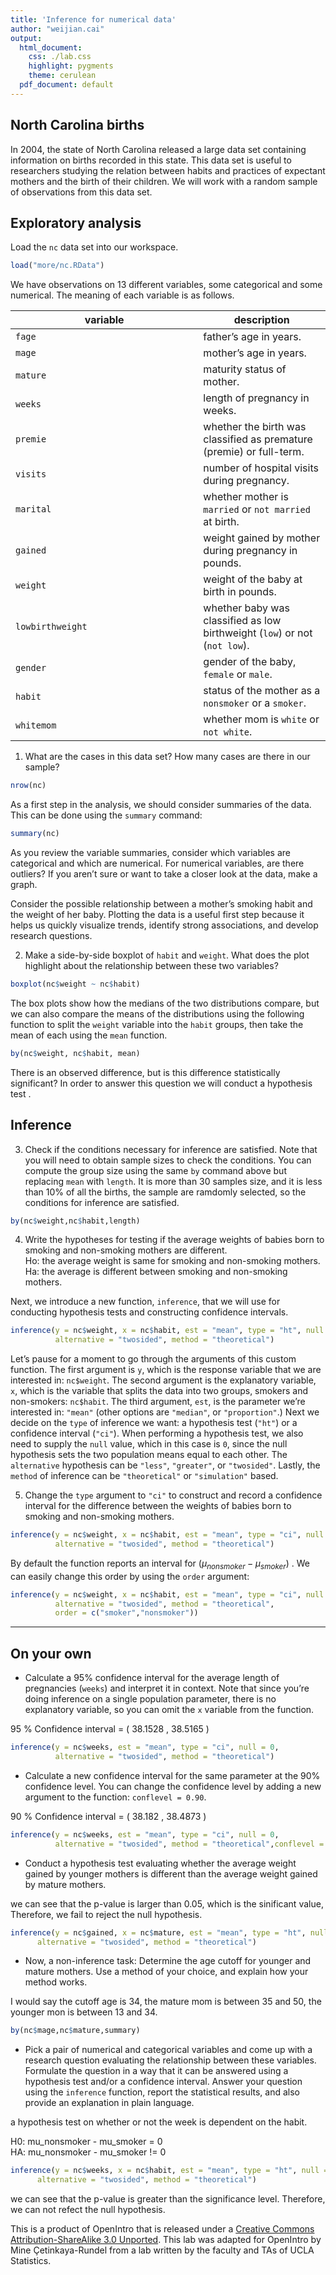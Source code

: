 ---
title: 'Inference for numerical data'
author: "weijian.cai"
output:
  html_document:
    css: ./lab.css
    highlight: pygments
    theme: cerulean
  pdf_document: default
---

## North Carolina births

In 2004, the state of North Carolina released a large data set containing 
information on births recorded in this state. This data set is useful to 
researchers studying the relation between habits and practices of expectant 
mothers and the birth of their children. We will work with a random sample of 
observations from this data set.

## Exploratory analysis

Load the `nc` data set into our workspace.

```{r load-data, eval=TRUE}
load("more/nc.RData")
```

We have observations on 13 different variables, some categorical and some 
numerical. The meaning of each variable is as follows.

variable         | description
---------------- | -----------
`fage`           | father's age in years.
`mage`           | mother's age in years.
`mature`         | maturity status of mother.
`weeks`          | length of pregnancy in weeks.
`premie`         | whether the birth was classified as premature (premie) or full-term.
`visits`         | number of hospital visits during pregnancy.
`marital`        | whether mother is `married` or `not married` at birth.
`gained`         | weight gained by mother during pregnancy in pounds.
`weight`         | weight of the baby at birth in pounds.
`lowbirthweight` | whether baby was classified as low birthweight (`low`) or not (`not low`).
`gender`         | gender of the baby, `female` or `male`.
`habit`          | status of the mother as a `nonsmoker` or a `smoker`.
`whitemom`       | whether mom is `white` or `not white`.

1.  What are the cases in this data set? How many cases are there in our sample?  
```{r}
nrow(nc)
```


As a first step in the analysis, we should consider summaries of the data. This
can be done using the `summary` command:

```{r summary, eval=TRUE}
summary(nc)
```

As you review the variable summaries, consider which variables are categorical 
and which are numerical. For numerical variables, are there outliers? If you 
aren't sure or want to take a closer look at the data, make a graph.

Consider the possible relationship between a mother's smoking habit and the 
weight of her baby. Plotting the data is a useful first step because it helps 
us quickly visualize trends, identify strong associations, and develop research
questions.

2.  Make a side-by-side boxplot of `habit` and `weight`. What does the plot 
highlight about the relationship between these two variables?  
```{r}
boxplot(nc$weight ~ nc$habit)

```


The box plots show how the medians of the two distributions compare, but we can
also compare the means of the distributions using the following function to 
split the `weight` variable into the `habit` groups, then take the mean of each
using the `mean` function.

```{r by-means, eval=TRUE}
by(nc$weight, nc$habit, mean)
```

There is an observed difference, but is this difference statistically 
significant? In order to answer this question we will conduct a hypothesis test
.

## Inference

3.  Check if the conditions necessary for inference are satisfied. Note that 
you will need to obtain sample sizes to check the conditions. You can compute 
the group size using the same `by` command above but replacing `mean` with 
`length`. 
It is more than 30 samples size, and it is less than 10% of all the births, the sample are ramdomly selected, so the conditions for inference are satisfied.
```{r}
by(nc$weight,nc$habit,length)
```


4.  Write the hypotheses for testing if the average weights of babies born to 
smoking and non-smoking mothers are different.  
Ho: the average weight is same for smoking and non-smoking mothers.
Ha: the average is different between smoking and non-smoking mothers.

Next, we introduce a new function, `inference`, that we will use for conducting
hypothesis tests and constructing confidence intervals. 

```{r inf-weight-habit-ht, eval=TRUE, tidy=FALSE}
inference(y = nc$weight, x = nc$habit, est = "mean", type = "ht", null = 0, 
          alternative = "twosided", method = "theoretical")
```

Let's pause for a moment to go through the arguments of this custom function. 
The first argument is `y`, which is the response variable that we are 
interested in: `nc$weight`. The second argument is the explanatory variable, 
`x`, which is the variable that splits the data into two groups, smokers and 
non-smokers: `nc$habit`. The third argument, `est`, is the parameter we're 
interested in: `"mean"` (other options are `"median"`, or `"proportion"`.) Next
we decide on the `type` of inference we want: a hypothesis test (`"ht"`) or a 
confidence interval (`"ci"`). When performing a hypothesis test, we also need 
to supply the `null` value, which in this case is `0`, since the null 
hypothesis sets the two population means equal to each other. The `alternative`
hypothesis can be `"less"`, `"greater"`, or `"twosided"`. Lastly, the `method` 
of inference can be `"theoretical"` or `"simulation"` based.

5.  Change the `type` argument to `"ci"` to construct and record a confidence 
interval for the difference between the weights of babies born to smoking and 
non-smoking mothers.  
```{r}
inference(y = nc$weight, x = nc$habit, est = "mean", type = "ci", null = 0, 
          alternative = "twosided", method = "theoretical")
```


By default the function reports an interval for ($\mu_{nonsmoker} - \mu_{smoker}$)
. We can easily change this order by using the `order` argument:

```{r inf-weight-habit-ci, eval=TRUE, tidy=FALSE}
inference(y = nc$weight, x = nc$habit, est = "mean", type = "ci", null = 0, 
          alternative = "twosided", method = "theoretical", 
          order = c("smoker","nonsmoker"))
```

* * *

## On your own

-   Calculate a 95% confidence interval for the average length of pregnancies 
(`weeks`) and interpret it in context. Note that since you're doing inference 
on a single population parameter, there is no explanatory variable, so you can 
omit the `x` variable from the function.  

95 % Confidence interval = ( 38.1528 , 38.5165 )
```{r}
inference(y = nc$weeks, est = "mean", type = "ci", null = 0, 
          alternative = "twosided", method = "theoretical")
```


-   Calculate a new confidence interval for the same parameter at the 90% 
confidence level. You can change the confidence level by adding a new argument 
to the function: `conflevel = 0.90`.  

90 % Confidence interval = ( 38.182 , 38.4873 )
```{r}
inference(y = nc$weeks, est = "mean", type = "ci", null = 0, 
          alternative = "twosided", method = "theoretical",conflevel = 0.90)
```


-   Conduct a hypothesis test evaluating whether the average weight gained by 
younger mothers is different than the average weight gained by mature mothers.  

we can see that the p-value is larger than 0.05, which is the sinificant value, Therefore, we fail to reject the null hypothesis.  

```{r}
inference(y = nc$gained, x = nc$mature, est = "mean", type = "ht", null = 0, 
      alternative = "twosided", method = "theoretical")
```


-   Now, a non-inference task: Determine the age cutoff for younger and mature 
mothers. Use a method of your choice, and explain how your method works.  

I would say the cutoff age is 34, the mature mom is between 35 and 50, the younger mon is between 13 and 34.

```{r}
by(nc$mage,nc$mature,summary)
```


-   Pick a pair of numerical and categorical variables and come up with a 
research question evaluating the relationship between these variables. 
Formulate the question in a way that it can be answered using a hypothesis test
and/or a confidence interval. Answer your question using the `inference` 
function, report the statistical results, and also provide an explanation in 
plain language.   

a hypothesis test on whether or not the week  is dependent on the habit.  

H0: mu_nonsmoker - mu_smoker = 0  
HA: mu_nonsmoker - mu_smoker != 0 
```{r}
inference(y = nc$weeks, x = nc$habit, est = "mean", type = "ht", null = 0, 
      alternative = "twosided", method = "theoretical")
```  

we can see that the p-value is greater than the significance level. Therefore, we can not refect the null hypothesis.


<div id="license">
This is a product of OpenIntro that is released under a [Creative Commons 
Attribution-ShareAlike 3.0 Unported](http://creativecommons.org/licenses/by-sa/3.0).
This lab was adapted for OpenIntro by Mine &Ccedil;etinkaya-Rundel from a lab 
written by the faculty and TAs of UCLA Statistics.
</div>
